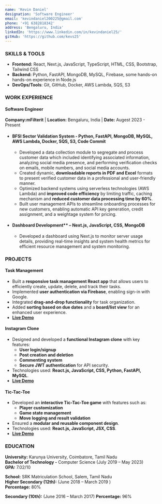 ```yaml
---
name: 'Kevin Daniel'
designation: 'Software Engineer'
email: 'kevindaniel200225@gmail.com'
phone: '+91 6382818342'
address: 'Bengaluru, India'
linkedIn: 'https://www.linkedin.com/in/kevindaniel25/'
gitHub: 'https://github.com/kevs25'
---
```


### SKILLS & TOOLS

- **Frontend:** React, Next.js, JavaScript, TypeScript, HTML, CSS, Bootstrap,
  Tailwind CSS
- **Backend:** Python, FastAPI, MongoDB, MySQL, Firebase, some hands-on hands-on
  experience in Node.js
- **DevOps/Tools**: Git, GitHub, Docker, AWS Lambda, SQS, S3

### WORK EXPERIENCE 
#### Software Engineer         
**Company:mFilterit** | **Location:** Bengaluru, India | **Date:** Augest 2023 - Present
- #### BFSI Sector Validation System - Python, FastAPI, MongoDB, MySQL, AWS Lambda, Docker, SQS, S3, Code Commit 
    - Developed a data collection module to segregate and process customer data which included identifying 
associated information, analyzing social media presence, and performing verification checks on emails, 
mobile numbers, and social media accounts. 
    - Created dynamic, **downloadable reports in PDF and Excel** formats to present verified customer data in a 
professional and user-friendly manner. 
    - Optimized backend systems using serverless technologies (AWS Lambda) and **improved code efficiency** by 
limiting traffic, caching mechanism and **reduced customer data processing time by 60%**. 
    - Built user management APIs to streamline onboarding processes for new customers, enabling automatic API key generation, credit assignment, and a weightage system for pricing. 
- #### Dashboard Development** – Next.js, JavaScript, CSS, MongoDB 
    - Developed a dashboard using Next.js to monitor server usage details, providing real-time insights and 
system health metrics for efficient resource management and system monitoring.

### PROJECTS

#### Task Management
- Built a **responsive task management React app** that allows users to efficiently create, update, delete, and track their tasks.
- Implemented **user authentication via Firebase**, enabling sign-in with Google.
- Integrated **drag-and-drop functionality** for task organization.
- Added **sorting based on due dates** and a **board/list view** for an enhanced user experience.
- **[Live Demo](https://your-task-management.netlify.app/)**


#### Instagram Clone

- Designed and developed a **functional Instagram clone** with key features:
  - **User login/signup**
  - **Post creation and deletion**
  - **Commenting system**
  - **Secure JWT authentication** for API security.
- Technologies used: **React.js, JavaScript, CSS, Python, FastAPI, MySQL**.
- **[Live Demo](https://inst-agram-clone-app.netlify.app/App)**

#### Tic-Tac-Toe

- Developed an **interactive Tic-Tac-Toe game** with features such as:
  - **Player customization**
  - **Game state management**
  - **Move logging and result validation**
- Ensured a **modular and reusable component design**.
- Technologies used: **React.js, JavaScript, JSX, CSS**.
- **[Live Demo](https://tic-tact-toe-x-o-game.netlify.app/)**


### EDUCATION
**University:** Karunya University, Coimbatore, Tamil Nadu   
**Bachelor of Technology -** Computer Science (July 2019 – May 2023)                                   
**GPA:** 7.02/10 


**School:** SRK Matriculation School, Salem, Tamil Nadu                                                                               
**Higher Secondary (12th):** (June 2018 – March 2019 )         
**Percentage:** 80%   

**Secondary (10th):** (June 2016 – March 2017) 
**Percentage:** 96%       
  

